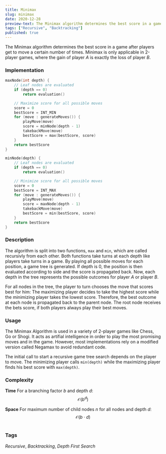 ```yaml
---
title: Minimax
slug: minimax
date: 2020-12-28
preview-text: The Minimax algorithm determines the best score in a game after players get to move a certain number of times. Minimax is only applicable in 2-player games, where the gain of player *A* is exactly the loss of player *B*.
tags: ["Recursive", "Backtracking"]
published: true
---
```


The Minimax algorithm determines the best score in a game after players get to move a certain number of times. Minimax is only applicable in 2-player games, where the gain of player _A_ is exactly the loss of player _B_.

### Implementation

```cpp
maxNode(int depth) {
    // Leaf nodes are evaluated
    if (depth == 0)
        return evaluation()

    // Maximize score for all possible moves
    score = 0
    bestScore = INT_MIN
    for (move : generateMoves()) {
        playMove(move)
        score = minNode(depth - 1)
        takebackMove(move)
        bestScore = max(bestScore, score)
    }
    return bestScore
}

minNode(depth) {
    // Leaf nodes are evaluated
    if (depth == 0)
        return evaluation()

    // Minimize score for all possible moves
    score = 0
    bestScore = INT_MAX
    for (move : generateMoves()) {
        playMove(move)
        score = maxNode(depth - 1)
        takebackMove(move)
        bestScore = min(bestScore, score)
    }
    return bestScore
}
```

### Description

The algorithm is split into two functions, `max` and `min`, which are called recursivly from each other. Both functions take turns at each depth like players take turns in a game. By playing all possible moves for each position, a game tree is generated. If depth is 0, the position is then evaluated according to side and the score is propagated back. Now, each depth in the tree represents the possible outcomes for player _A_ or player _B_.

For all nodes in the tree, the player to turn chooses the move that scores best for him: The maximizing player decides to take the highest score while the minimizing player takes the lowest score. Therefore, the best outcome at each node is propagated back to the parent node. The root node receives the bets score, if both players always play their best moves.

### Usage

The Minimax Algorithm is used in a variety of 2-player games like Chess, Go or Shogi. It acts as artifial intelligence in order to play the most promising moves and in the game. However, most implementations rely on a modified version called Negamax to avoid redundant code.

The initial call to start a recursive game tree search depends on the player to move. The minimizing player calls `min(depth)` while the maximizing player finds his best score with `max(depth)`.

### Complexity

**Time**
For a branching factor _b_ and depth _d_:
$$\mathcal{O}(b^d)$$

**Space**
For maximum number of child nodes _n_ for all nodes and depth _d_:
$$\mathcal{O}(b \cdot d)$$

#

### Tags

_Recursive_, _Backtracking_, _Depth First Search_
